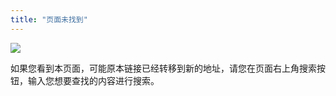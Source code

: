 ```yaml
---
title: "页面未找到"
---
```



:::{.column-page}
![](404.webp)
:::



如果您看到本页面，可能原本链接已经转移到新的地址，请您在页面右上角搜索按钮，输入您想要查找的内容进行搜索。

